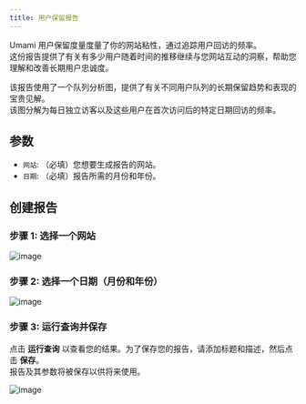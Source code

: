 ```yaml
---
title: 用户保留报告
---
```


Umami 用户保留度量度量了你的网站粘性，通过追踪用户回访的频率。  
这份报告提供了有关有多少用户随着时间的推移继续与您网站互动的洞察，帮助您理解和改善长期用户忠诚度。

该报告使用了一个队列分析图，提供了有关不同用户队列的长期保留趋势和表现的宝贵见解。  
该图分解为每日独立访客以及这些用户在首次访问后的特定日期回访的频率。

## 参数

- `网站`: （必填）您想要生成报告的网站。
- `日期`: （必填）报告所需的月份和年份。

## 创建报告

### 步骤 1: 选择一个网站

![image](/images/docs/v2/retention-website.png)

### 步骤 2: 选择一个日期（月份和年份）

![image](/images/docs/v2/retention-date.png)

### 步骤 3: 运行查询并保存

点击 **运行查询** 以查看您的结果。为了保存您的报告，请添加标题和描述，然后点击 **保存**。  
报告及其参数将被保存以供将来使用。

![image](/images/docs/v2/retention-details.png)